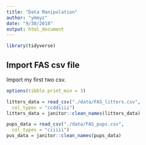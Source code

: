 ```yaml
---
title: "Data Manipulation"
author: "ymmyz"
date: "9/30/2018"
output: html_document
---
```


```r
library(tidyverse)
```

## Import FAS csv file

Import my first two csv.

```r
options(tibble.print_min = 3)

litters_data = read_csv("./data/FAS_litters.csv",
  col_types = "ccddiiii")
litters_data = janitor::clean_names(litters_data)

pups_data = read_csv("./data/FAS_pups.csv",
  col_types = "ciiiii")
pus_data = janitor::clean_names(pups_data)

```
